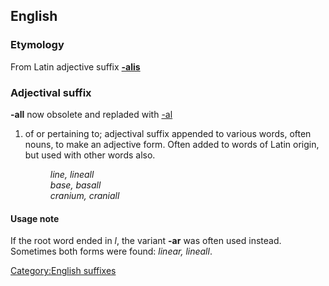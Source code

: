==English==
===Etymology===
From Latin adjective suffix '''[[-alis]]'''

===Adjectival suffix===
'''-all''' now obsolete and repladed with [[-al]]

# of or pertaining to; adjectival suffix appended to various words, often nouns, to make an adjective form.  Often added to words of Latin origin, but used with other words also.
#: ''line, lineall''
#: ''base, basall''
#: ''cranium, craniall''

====Usage note====
If the root word ended in ''l'', the variant '''-ar''' was often used instead.  Sometimes both forms were found: ''linear, lineall''.
[[Category:English suffixes]]
